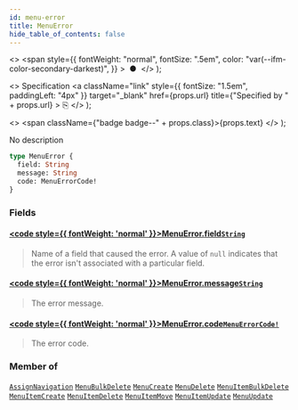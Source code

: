 ```yaml
---
id: menu-error
title: MenuError
hide_table_of_contents: false
---
```


  <>
    <span
      style={{
        fontWeight: "normal",
        fontSize: ".5em",
        color: "var(--ifm-color-secondary-darkest)",
      }}
    >
      &nbsp;●&nbsp;
    </span>
  </>
);

  <>
    Specification
    <a
      className="link"
      style={{ fontSize: "1.5em", paddingLeft: "4px" }}
      target="\_blank"
      href={props.url}
      title={"Specified by " + props.url}
    >
      ⎘
    </a>
  </>
);

  <>
    <span className={"badge badge--" + props.class}>{props.text}</span>
  </>
);

No description

```graphql
type MenuError {
  field: String
  message: String
  code: MenuErrorCode!
}
```

### Fields

#### [<code style={{ fontWeight: 'normal' }}>MenuError.<b>field</b></code>](#)<Bullet />[`String`](../../../api-reference/miscellaneous/scalars/string) <Badge class="secondary" text="scalar"/>

> Name of a field that caused the error. A value of `null` indicates that the error isn't associated with a particular field.

#### [<code style={{ fontWeight: 'normal' }}>MenuError.<b>message</b></code>](#)<Bullet />[`String`](../../../api-reference/miscellaneous/scalars/string) <Badge class="secondary" text="scalar"/>

> The error message.

#### [<code style={{ fontWeight: 'normal' }}>MenuError.<b>code</b></code>](#)<Bullet />[`MenuErrorCode!`](../../../api-reference/miscellaneous/enums/menu-error-code) <Badge class="secondary" text="non-null"/> <Badge class="secondary" text="enum"/>

> The error code.

### Member of

[`AssignNavigation`](../../../api-reference/miscellaneous/objects/assign-navigation) <Badge class="secondary" text="object"/><Bullet />[`MenuBulkDelete`](../../../api-reference/miscellaneous/objects/menu-bulk-delete) <Badge class="secondary" text="object"/><Bullet />[`MenuCreate`](../../../api-reference/miscellaneous/objects/menu-create) <Badge class="secondary" text="object"/><Bullet />[`MenuDelete`](../../../api-reference/miscellaneous/objects/menu-delete) <Badge class="secondary" text="object"/><Bullet />[`MenuItemBulkDelete`](../../../api-reference/miscellaneous/objects/menu-item-bulk-delete) <Badge class="secondary" text="object"/><Bullet />[`MenuItemCreate`](../../../api-reference/miscellaneous/objects/menu-item-create) <Badge class="secondary" text="object"/><Bullet />[`MenuItemDelete`](../../../api-reference/miscellaneous/objects/menu-item-delete) <Badge class="secondary" text="object"/><Bullet />[`MenuItemMove`](../../../api-reference/miscellaneous/objects/menu-item-move) <Badge class="secondary" text="object"/><Bullet />[`MenuItemUpdate`](../../../api-reference/miscellaneous/objects/menu-item-update) <Badge class="secondary" text="object"/><Bullet />[`MenuUpdate`](../../../api-reference/miscellaneous/objects/menu-update) <Badge class="secondary" text="object"/>
